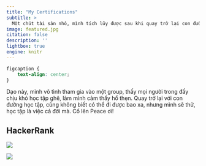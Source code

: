 ```yaml
---
title: "My Certifications"
subtitle: >
  Một chút tài sản nhỏ, mình tích lũy được sau khi quay trở lại con đường học tập.
image: featured.jpg
citation: false
description: ''
lightbox: true
engine: knitr
---
```


```css
figcaption {
    text-align: center;
}
```

<p>Dạo này, mình vô tình tham gia vào một group, thấy mọi người trong đấy chịu khó học tập ghê, làm mình cảm thấy hổ thẹn. Quay trở lại với con đường học tập, cũng không biết có thể đi được bao xa, nhưng mình sẽ thử, học tập là việc cả đời mà. Cố lên Peace ơi! </p>

## HackerRank

::: {layout-ncol=2}

![](sql-cert-inte.png){group="hackkr" fig-align="SQL Intermediate"}

![](sql-cert-adv.png){group="hackkr" fig-align="SQL Advanced"}

:::